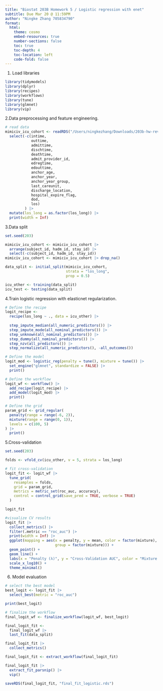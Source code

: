 ```yaml
---
title: "Biostat 203B Homework 5 / Logistic regression with enet"
subtitle: Due Mar 20 @ 11:59PM
author: "Ningke Zhang 705834790"
format:
  html:
    theme: cosmo
    embed-resources: true
    number-sections: false
    toc: true
    toc-depth: 4
    toc-location: left
    code-fold: false
---
```


1. Load libraries
```r
library(tidymodels)
library(dplyr)
library(recipes)
library(workflows)
library(tune)
library(glmnet)
library(vip)
```
2.Data preprocessing and feature engineering.
```r
# read data
mimiciv_icu_cohort <- readRDS("/Users/ningkezhang/Downloads/203b-hw-revised/hw4/mimiciv_shiny/mimic_icu_cohort.rds") |> #as Bowen mentioned, no need to copy rds in hw5, so this line have to exceed 80.
  select(-c(intime, 
            outtime, 
            admittime,
            dischtime,
            deathtime,
            admit_provider_id,
            edregtime,
            edouttime,
            anchor_age,
            anchor_year,
            anchor_year_group,
            last_careunit,
            discharge_location,
            hospital_expire_flag,
            dod,
            los)
         ) |>
  mutate(los_long = as.factor(los_long)) |>
  print(width = Inf)
```
3.Data split
```r
set.seed(203)

mimiciv_icu_cohort <- mimiciv_icu_cohort |>
  arrange(subject_id, hadm_id, stay_id) |>
  select(-c(subject_id, hadm_id, stay_id))
mimiciv_icu_cohort <- mimiciv_icu_cohort |> drop_na()

data_split <- initial_split(mimiciv_icu_cohort, 
                            strata = "los_long", 
                            prop = 0.5)

icu_other <- training(data_split)
icu_test <- testing(data_split)
```
4.Train logistic regression with elasticnet regularization.
```r
# Define the recipe
logit_recipe <- 
  recipe(los_long ~ ., data = icu_other) |>
 
  step_impute_median(all_numeric_predictors()) |>
  step_impute_mode(all_nominal_predictors()) |>
  step_unknown(all_nominal_predictors()) |>
  step_dummy(all_nominal_predictors()) |>
  step_nzv(all_predictors()) |>  
  step_normalize(all_numeric_predictors(), -all_outcomes())

# Define the model
logit_mod <- logistic_reg(penalty = tune(), mixture = tune()) |> 
  set_engine("glmnet", standardize = FALSE) |>
  print()

# Define the workflow
logit_wf <- workflow() |>
  add_recipe(logit_recipe) |>
  add_model(logit_mod) |>
  print()

# Define the grid
param_grid <- grid_regular(
  penalty(range = range(-6, 2)),
  mixture(range = range(0, 1)),
  levels = c(100, 5)
) |> 
  print()
```
5.Cross-validation
```r
set.seed(203)

folds <- vfold_cv(icu_other, v = 5, strata = los_long)

# fit cross-validation
logit_fit <- logit_wf |>
  tune_grid(
    resamples = folds,
    grid = param_grid,
    metrics = metric_set(roc_auc, accuracy),
    control = control_grid(save_pred = TRUE, verbose = TRUE)
  )

logit_fit

#visualize CV results
logit_fit |>
  collect_metrics() |>
  filter(.metric == "roc_auc") |>
  print(width = Inf) |> 
  ggplot(mapping = aes(x = penalty, y = mean, color = factor(mixture), 
                       group = factor(mixture))) +  
  geom_point() +
  geom_line() +
  labs(x = "Penalty (λ)", y = "Cross-Validation AUC", color = "Mixture (α)") +
  scale_x_log10() +
  theme_minimal()
```
6. Model evaluation
```r
# select the best model
best_logit <- logit_fit |>
  select_best(metric = "roc_auc")

print(best_logit)

# finalize the workflow
final_logit_wf <- finalize_workflow(logit_wf, best_logit)

final_logit_fit <- 
  final_logit_wf |>
  last_fit(data_split)

final_logit_fit |> 
  collect_metrics()

final_logit_fit <- extract_workflow(final_logit_fit)

final_logit_fit |>
  extract_fit_parsnip() |>
  vip()

saveRDS(final_logit_fit, "final_fit_logistic.rds")
```